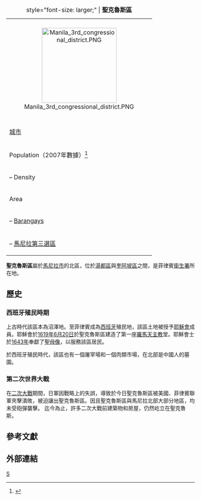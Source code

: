 {| class="infobox" style="width: 19em; text-align: left; font-size: 90%;"
|+ style="font-size: larger;" | '''聖克魯斯區'''
|-
| 
|-
| colspan="2" style="text-align: center;" |
[[Image:Manila_3rd_congressional_district.PNG|200px]]
|-
| 
|-
! [[城市|城市]]
| [[馬尼拉|馬尼拉]]
|-
! Population（2007年數據）<ref name=census07>{{Cite web |url=http://www.census.gov.ph/data/census2007/index.html |title=Final Results - 2007 Census of Population |accessdate=2010-04-29 |archive-date=2012-07-16 |archive-url=https://web.archive.org/web/20120716233046/http://www.census.gov.ph/data/census2007/index.html |dead-url=no }}</ref>
| 118,779
|-
!– Density
|  per km²
|-
! Area
|  km²
|-
!– [[Barangays|Barangays]]
| 82
|-
! style="white-space: nowrap;" |– [[菲律賓眾議院|馬尼拉第三選區]]
| [[菲律賓眾議院|第三選區]]
|}
'''聖克魯斯區'''屬於[[馬尼拉市|馬尼拉市]]的北區，位於[[湯都區|湯都區]]與[[奎阿坡區|奎阿坡區]]之間，是菲律賓[[衛生署|衛生署]]所在地。

==歷史==
===西班牙殖民時期===
上古時代該區本為沼澤地。至菲律賓成為[[西班牙|西班牙]]殖民地，該區土地被授予[[耶穌會|耶穌會]]成員。耶穌會於[[1619年|1619年]][[6月20日|6月20日]]於聖克魯斯區建造了第一座[[羅馬天主教|羅馬天主教]]堂。耶穌會士於[[1643年|1643年]]奉獻了[[聖母像|聖母像]]，以服務該區居民。

於西班牙殖民時代，該區也有一個屠宰場和一個肉類市場，在北部是中國人的墓園。

===第二次世界大戰===
在[[二次大戰|二次大戰]]期間，日軍因戰略上的失誤，導致於今日聖克魯斯區被美國、菲律賓聯軍夾擊潰敗，被迫讓出聖克魯斯區。因且聖克魯斯區與馬尼拉北部大部分地區，均未受砲彈襲擊。 迄今為止，許多二次大戰前建築物和房屋，仍然屹立在聖克魯斯。

==參考文獻==
{{reflist}}

==外部連結==

[[Category:马尼拉|S]]